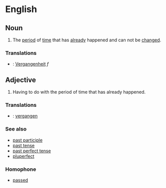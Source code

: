 =English=

==Noun==

# The [[period]] of [[time]] that has [[already]] happened and can not be [[change]]d.

===Translations===
*{{msg:de}}: [[Vergangenheit]] ''f''

==Adjective==

# Having to do with the period of time that has already happened.

===Translations===
*{{msg:de}}: [[vergangen]]

===See also===
*[[past participle]]
*[[past tense]]
*[[past perfect tense]]
*[[pluperfect]]

===Homophone===

*[[pass]]ed